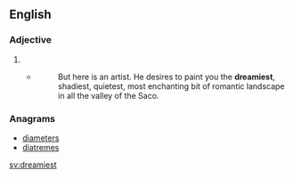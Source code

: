 ==English==

===Adjective===
{{head|en|adjective superlative form}}

# {{en-superlative of|dreamy}}
#* {{RQ:Melville Moby-Dick|1}}
#*: But here is an artist.  He desires to paint you the '''dreamiest''', shadiest, quietest, most enchanting bit of romantic landscape in all the valley of the Saco.

===Anagrams===
* [[diameters#English|diameters]]
* [[diatremes#English|diatremes]]

[[sv:dreamiest]]